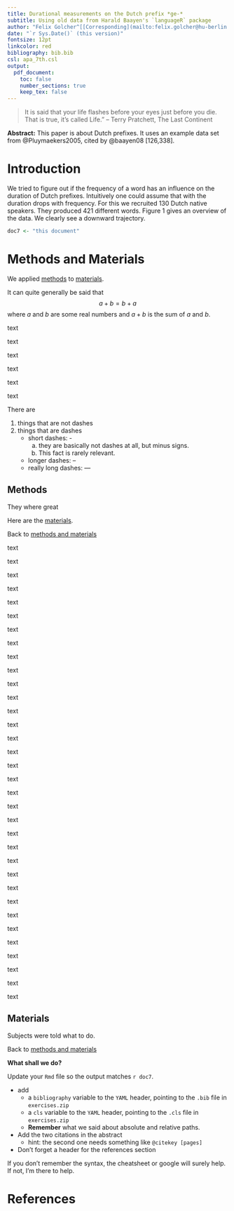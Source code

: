 ```yaml
---
title: Durational measurements on the Dutch prefix *ge-*
subtitle: Using old data from Harald Baayen's `languageR` package
author: "Felix Golcher^[[Corresponding](mailto:felix.golcher@hu-berlin.de) author, <felix.golcher@hu-berlin.de>]&nbsp; and Alter Ego" # we need the html space &nbsp; because of the behaviour of the article class in latex.
date: "`r Sys.Date()` (this version)"
fontsize: 12pt
linkcolor: red
bibliography: bib.bib
csl: apa_7th.csl
output:
  pdf_document:
    toc: false
    number_sections: true
    keep_tex: false
---
```


<!-- This quotation has zero connection to Dutch language processing! -->
> It is said that your life flashes before your eyes just before you die.\newline
> That is true, it's called Life.”\newline
> -- Terry Pratchett, The Last Continent

**Abstract:**
This paper is about Dutch prefixes. 
It uses an example data set from @Pluymaekers2005, cited by @baayen08 [126,338].

# Introduction

We tried to figure out if the frequency of a word has an influence on the duration of Dutch prefixes. 
Intuitively one could assume that with the duration drops with frequency.
For this we recruited 130 Dutch native speakers.
They produced 421 different words.
Figure 1 gives an overview of the data. We clearly see a downward trajectory.


```r
doc7 <- "this document"
```

# Methods and Materials

We applied [methods](#methods) to [materials](#materials).

It can quite generally be said that $$a+b=b+a$$ where $a$ and $b$ are some real numbers and $a+b$ is the sum of $a$ and $b$.



text

text

text

text

text

text

There are

1. things that are not dashes
4. things that are dashes
    - short dashes: -
        a. they are basically not dashes at all, but minus signs.
        z. This fact is rarely relevant.
    - longer dashes: --
    - really long dashes: ---

## Methods

They where great

Here are the [materials](#materials).


Back to [methods and materials](#methods-and-materials)

text

text

text

text

text

text

text

text

text

text

text

text

text

text

text

text

text

text

text

text

text

text

text

text

text

text

text

text

text

text

text

text

text

text

## Materials

Subjects were told what to do.

Back to [methods and materials](#methods-and-materials)

\vfill
**\textcolor{gray}{Template to be reproduced ends here}**

**What shall we do?**

Update your `Rmd` file so the output matches `r doc7`.

* add 
  - a `bibliography` variable to the `YAML` header, pointing to the `.bib` file in `exercises.zip`
  - a `cls` variable to the `YAML` header, pointing to the `.cls` file in `exercises.zip`
  - **Remember** what we said about absolute and relative paths.
* Add the two citations in the abstract
  - hint: the second one needs something like `@citekey [pages]`
* Don't forget a header for the references section

If you don't remember the syntax, the cheatsheet or google will surely help. If not, I'm there to help.

# References